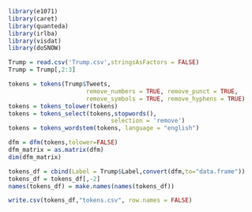 ```{r}
library(e1071)
library(caret)
library(quanteda)
library(irlba)
library(visdat)
library(doSNOW)
```

```{r}
Trump = read.csv('Trump.csv',stringsAsFactors = FALSE)
Trump = Trump[,2:3]
```

```{r}
tokens = tokens(Trump$Tweets,
                      remove_numbers = TRUE, remove_punct = TRUE,
                      remove_symbols = TRUE, remove_hyphens = TRUE)
tokens = tokens_tolower(tokens)
tokens = tokens_select(tokens,stopwords(),
                             selection = 'remove')
tokens = tokens_wordstem(tokens, language = "english")
```

```{r}
dfm = dfm(tokens,tolower=FALSE)
dfm_matrix = as.matrix(dfm)
dim(dfm_matrix)
```

```{r}
tokens_df = cbind(Label = Trump$Label,convert(dfm,to="data.frame"))
tokens_df = tokens_df[,-2]
names(tokens_df) = make.names(names(tokens_df))
```

```{r}
write.csv(tokens_df,"tokens.csv", row.names = FALSE)
```
